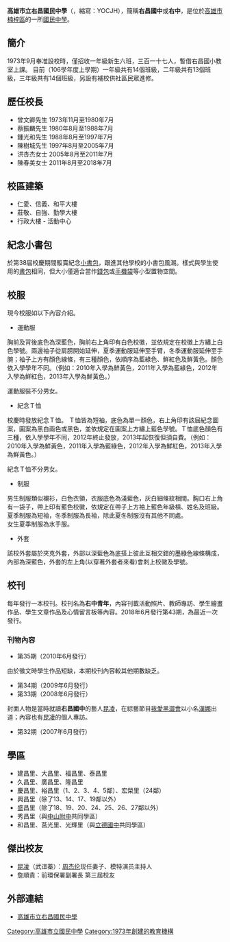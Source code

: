 {{Infobox School
|name           = 高雄市立右昌國民中學
|other_name     = Kaohsiung Municipal Youchang Junior High School
| image         =
|established    = 1973年
|type           = 市立國民中學
|district       = {{ROC}}[[高雄市|高雄市]][[楠梓區|楠梓區]]
|grades         = 三年級制
|principal      = 黃永璋
| area           =3.5公頃
|address       = 81146 高雄市楠梓區盛昌街161號
|website        = http://www.yocjh.kh.edu.tw/
|number=07-3640451|fax=07-3619022|caption=右昌國中校徽|coordinates={{Coord|22.713556|120.286833|display=inline,title}}|pushpin_map=Taiwan Kaohsiung}}
'''高雄市立右昌國民中學'''（{{Lang-en|Kaohsiung Municipal Youchang Junior High School}}，縮寫：YOCJH），簡稱'''右昌國中'''或'''右中'''，是位於[[高雄市|高雄市]][[楠梓區|楠梓區]]的一所[[國民中學|國民中學]]。

== 簡介 ==
1973年9月奉准設校時，僅招收一年級新生六班，三百一十七人，暫借右昌國小教室上課。
目前（106學年度上學期）一年級共有14個班級，二年級共有13個班級，三年級共有14個班級，另設有補校供社區民眾進修。

==歷任校長==
*曾文卿先生 1973年11月至1980年7月
*蔡振麟先生 1980年8月至1988年7月
*鍾光和先生 1988年8月至1997年7月
*陳樹城先生 1997年8月至2005年7月
*洪杏杰女士 2005年8月至2011年7月
*陳春美女士 2011年8月至2018年7月


==校區建築==
*仁愛、信義、和平大樓
*莊敬、自強、勤學大樓
*行政大樓 - 活動中心

==紀念小書包 ==
於第38屆校慶期間販賣紀念[[小書包|小書包]]，跟進其他學校的小書包風潮。樣式與學生使用的[[書包|書包]]相同，但大小僅適合當作[[錢包|錢包]]或[[手機袋|手機袋]]等小型置物空間。

==校服==
現今校服如以下內容介紹。
*運動服
胸前及背後底色為深藍色，胸前右上角印有白色校徽，並依規定在校徽上方繡上白色學號。兩邊袖子從肩膀開始延伸，夏季運動服延伸至手臂，冬季運動服延伸至手腕；袖子上方有顏色線條，有三種顏色，依順序為藍綠色、鮮紅色及鮮黃色。顏色依入學學年不同。（例如：2010年入學為鮮黃色，2011年入學為藍綠色，2012年入學為鮮紅色，2013年入學為鮮黃色。）

運動服裝不分男女。
*紀念Ｔ恤
校慶時發放紀念Ｔ恤。
Ｔ恤皆為短袖，底色為單一顏色，右上角印有該屆紀念圖案，圖案為黑白兩色或黑色，並依規定在圖案上方繡上藍色學號。Ｔ恤底色顏色有三種，依入學學年不同，2012年終止發放，2013年起恢復但須自費。（例如：2010年入學為鮮黃色，2011年入學為藍綠色，2012年入學為鮮紅色，2013年入學為鮮黃色。）

紀念Ｔ恤不分男女。
*制服
男生制服類似襯衫，白色衣領，衣服底色為淺藍色，灰白細條紋相間。胸口右上角有一袋子，帶上印有藍色校徽，依規定在帶子上方袖上藍色年級槓、姓名及班級。夏季制服為短袖，冬季制服為長袖，除此夏冬制服沒有其他不同處。<br>
女生夏季制服為水手服。

*外套
該校外套屬於夾克外套，外部以深藍色為底搭上彼此互相交錯的墨綠色線條構成，內部為深藍色，外套的左上角(以穿著外套者來看)會刺上校徽及學號。

== 校刊 ==
每年發行一本校刊。校刊名為'''右中青年'''，內容刊載活動照片、教師專訪、學生繪畫作品、學生文章作品及心情留言板等內容。2018年6月發行第43期，為最近一次發行。
=== 刊物內容 ===
*第35期（2010年6月發行）
由於徵文時學生作品短缺，本期校刊內容較其他期數缺乏。
*第34期（2009年6月發行）
*第33期（2008年6月發行）
封面人物是當時就讀'''右昌國中'''的藝人[[昆凌|昆凌]]，在綜藝節目[[我愛黑澀會|我愛黑澀會]]以小名[[昆凌|漢娜]]出道；內容也有[[昆凌|昆凌]]的個人專訪。
*第32期（2007年6月發行）

== 學區 ==
*建昌里、大昌里、福昌里、泰昌里
*久昌里、廣昌里、隆昌里
*慶昌里、裕昌里（1、2、3、4、5鄰）、宏榮里（24鄰）
*興昌里（除了13、14、17、19鄰以外）
*盛昌里（除了18、19、20、24、25、26、27鄰以外）
*秀昌里（與[[國立中山大學附屬國光高級中學|中山附中]]共同學區）
*和昌里、莒光里、光輝里（與[[高雄市立立德國民中學|立德國中]]共同學區）
== 傑出校友 ==
*[[昆凌|昆凌]]（武谊蓁）：[[周杰伦|周杰伦]]现任妻子、模特演员主持人
*詹順貴：前環保署副署長 第三屆校友
== 外部連結 ==
* [https://web.archive.org/web/20150925104402/http://www.yocjh.kh.edu.tw/ 高雄市立右昌國民中學]{{zh-tw}}
{{高雄市立國民中學}}

[[Category:高雄市立國民中學|Category:高雄市立國民中學]]
[[Category:1973年創建的教育機構|Category:1973年創建的教育機構]]